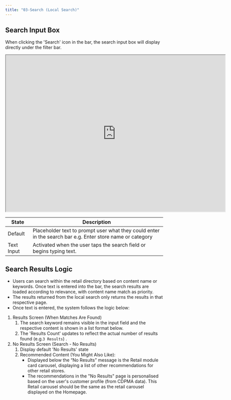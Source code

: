 ```yaml
---
title: "03-Search (Local Search)"
---
```


## **Search Input Box**

When clicking the 'Search' icon in the bar, the search input box will display directly under the filter bar.

<iframe allowfullscreen allow="autoplay; fullscreen; clipboard-write" width="700" height="500" src="https://www.figma.com/embed?embed_host=share&url=https://www.figma.com/design/dogOPeGxUe0sjpG2jGnayE/NG-MP-UI-Phase-1?node-id=2636-90049&t=iw32LYd6XxVswo2X-4" ></iframe>

| **State**      | **Description**                                                                                           |
| -------------- | --------------------------------------------------------------------------------------------------------- |
| Default | Placeholder text to prompt user what they could enter in the search bar e.g. Enter store name or category |
| Text Input | Activated when the user taps the search field or begins typing text.    


## **Search Results Logic**

- Users can search within the retail directory based on content name or keywords. Once text is entered into the bar, the search results are loaded according to relevance, with content name match as priority.
- The results returned from the local search only returns the results in that respective page.
- Once text is entered, the system follows the logic below:

1. Results Screen (When Matches Are Found)
    1. The search keyword remains visible in the input field and the respective content is shown in a list format below.
    2. The 'Results Count' updates to reflect the actual number of results found (e.g.`3 Results`) .
2. No Results Screen (Search - No Results)
    1. Display default 'No Results' state
    2. Recommended Content (You Might Also Like):
        - Displayed below the “No Results” message is the Retail module card carousel, displaying a list of other recommendations for other retail stores.
        - The recommendations in the "No Results" page is personalised based on the user's customer profile (from CDPMA data). This Retail carousel should be the same as the retail carousel displayed on the Homepage.
